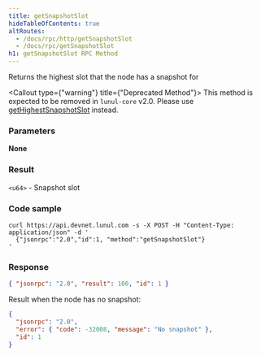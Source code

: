 ```yaml
---
title: getSnapshotSlot
hideTableOfContents: true
altRoutes:
  - /docs/rpc/http/getSnapshotSlot
  - /docs/rpc/getSnapshotSlot
h1: getSnapshotSlot RPC Method
---
```


Returns the highest slot that the node has a snapshot for

<Callout type={"warning"} title={"Deprecated Method"}>
  This method is expected to be removed in `lunul-core` v2.0. Please use
  [getHighestSnapshotSlot](/docs/rpc/http/gethighestsnapshotslot) instead.
</Callout>

<DocSideBySide>

<DocLeftSide>

### Parameters

**None**

### Result

`<u64>` - Snapshot slot

</DocLeftSide>

<DocRightSide>

### Code sample

```shell
curl https://api.devnet.lunul.com -s -X POST -H "Content-Type: application/json" -d '
  {"jsonrpc":"2.0","id":1, "method":"getSnapshotSlot"}
'
```

### Response

```json
{ "jsonrpc": "2.0", "result": 100, "id": 1 }
```

Result when the node has no snapshot:

```json
{
  "jsonrpc": "2.0",
  "error": { "code": -32008, "message": "No snapshot" },
  "id": 1
}
```

</DocRightSide>
</DocSideBySide>
